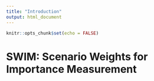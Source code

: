 ```yaml
---
title: "Introduction"
output: html_document
---
```


```r
knitr::opts_chunk$set(echo = FALSE)
```

# SWIM: Scenario Weights for Importance Measurement
